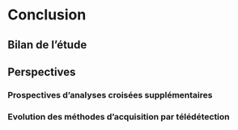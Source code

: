 # Conclusion

## Bilan de l'étude

## Perspectives

### Prospectives d’analyses croisées supplémentaires

### Evolution des méthodes d’acquisition par télédétection 